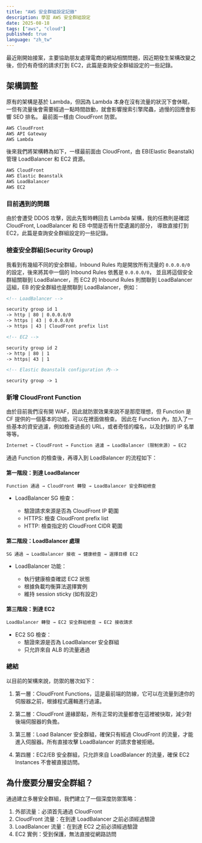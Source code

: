 ```yaml
---
title: "AWS 安全群組設定記錄"
description: 學習 AWS 安全群組設定
date: 2025-08-18
tags: ["aws", "cloud"]
published: true
language: "zh_tw"
---
```


最近剛開始接案，主要協助朋友處理電商的網站相關問題，因近期發生架構改變之後，但仍有奇怪的請求打到 EC2，此篇是查詢安全群組設定的一些記錄。

## 架構調整

原有的架構是基於 Lambda，但因為 Lambda 本身在沒有流量的狀況下會休眠，一但有流量後會需要經過一點時間啟動，就會影響搜索引擎爬蟲，過慢的回應會影響 SEO 排名。
最前面一樣由 CloudFront 防禦。

```markdown
AWS CloudFront
AWS API Gateway
AWS Lambda
```

後來我們將架構轉為如下，一樣最前面由 CloudFront，由 EB(Elastic Beanstalk) 管理 LoadBalancer 和 EC2 資源。

```markdown
AWS CloudFront
AWS Elastic Beanstalk
AWS LoadBalancer
AWS EC2
```

### 目前遇到的問題

由於會遭受 DDOS 攻擊，因此先暫時轉回去 Lambda 架構，我的任務則是確認 CloudFront, LoadBalancer 和 EB 中間是否有什麼遺漏的部分，
導致直接打到 EC2，此篇是查詢安全群組設定的一些記錄。

### 檢查安全群組(Security Group)

我看到有幾組不同的安全群組，Inbound Rules 均是開放所有流量的 `0.0.0.0/0` 的設定，後來將其中一個的 Inbound Rules 依舊是 `0.0.0.0/0`，
並且將這個安全群組關聯到 LoadBalancer，而 EC2 的 Inbound Rules 則關聯到 LoadBalancer 這組，EB 的安全群組也是關聯到 LoadBalancer，例如：

```markdown
<!-- LoadBalancer -->

security group id 1
-> http | 80 | 0.0.0.0/0
-> https | 43 | 0.0.0.0/0
-> https | 43 | CloudFront prefix list

<!-- EC2 -->

security group id 2
-> http | 80 | 1
-> https| 43 | 1

<!-- Elastic Beanstalk configuration 內-->

security group -> 1
```

### 新增 CloudFront Function

由於目前我們沒有開 WAF，因此就防禦效果來說不是那麼理想，但 Function 是 CF 提供的一個基本的功能，可以在裡面做檢查。
因此在 Function 內，加入了一些基本的資安過濾，例如檢查過長的 URL，或者奇怪的檔名，以及封鎖的 IP 名單等等。

```markdown
Internet → CloudFront → Function 過濾 → LoadBalancer (限制來源) → EC2
```

通過 Function 的檢查後，再導入到 LoadBalancer 的流程如下：

#### 第一階段：到達 LoadBalancer

```markdown
Function 通過 → CloudFront 轉發 → LoadBalancer 安全群組檢查
```

- LoadBalancer SG 檢查：

  - 驗證請求來源是否為 CloudFront IP 範圍
  - HTTPS: 檢查 CloudFront prefix list
  - HTTP: 檢查指定的 CloudFront CIDR 範圍

#### 第二階段：LoadBalancer 處理

```markdown
SG 通過 → LoadBalancer 接收 → 健康檢查 → 選擇目標 EC2
```

- LoadBalancer 功能：

  - 執行健康檢查確認 EC2 狀態
  - 根據負載均衡算法選擇實例
  - 維持 session sticky (如有設定)

#### 第三階段：到達 EC2

```markdown
LoadBalancer 轉發 → EC2 安全群組檢查 → EC2 接收請求
```

- EC2 SG 檢查：
  - 驗證來源是否為 LoadBalancer 安全群組
  - 只允許來自 ALB 的流量通過

### 總結

以目前的架構來說，防禦的層次如下：

1. 第一層：CloudFront Functions，這是最前端的防線，它可以在流量到達你的伺服器之前，根據程式邏輯進行過濾。

2. 第二層：CloudFront 邊緣節點，所有正常的流量都會在這裡被快取，減少對後端伺服器的負擔。

3. 第三層：Load Balancer 安全群組，確保只有經過 CloudFront 的流量，才能進入伺服器。所有直接攻擊 LoadBalancer 的請求會被拒絕。

4. 第四層：EC2/EB 安全群組，只允許來自 LoadBalancer 的流量，確保 EC2 Instances 不會被直接訪問。

## 為什麼要分層安全群組？

通過建立多層安全群組，我們建立了一個深度防禦策略：

1. 外部流量：必須首先通過 CloudFront
2. CloudFront 流量：在到達 LoadBalancer 之前必須經過驗證
3. LoadBalancer 流量：在到達 EC2 之前必須經過驗證
4. EC2 實例：受到保護，無法直接從網路訪問
